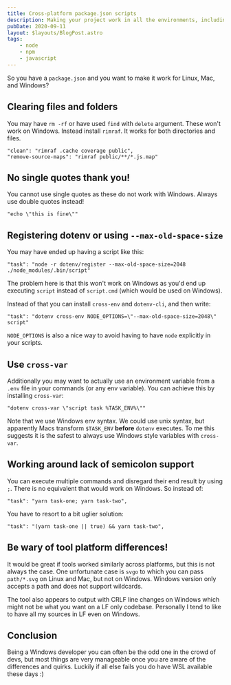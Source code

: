 ```yaml
---
title: Cross-platform package.json scripts
description: Making your project work in all the environments, including Windows, is often desirable for maximum reach of a project.
pubDate: 2020-09-11
layout: $layouts/BlogPost.astro
tags:
    - node
    - npm
    - javascript
---
```



So you have a `package.json` and you want to make it work for Linux, Mac, and Windows?

## Clearing files and folders

You may have `rm -rf` or have used `find` with `delete` argument. These won't work on Windows. Instead install `rimraf`. It works for both directories and files.

```
"clean": "rimraf .cache coverage public",
"remove-source-maps": "rimraf public/**/*.js.map"
```

## No single quotes thank you!

You cannot use single quotes as these do not work with Windows. Always use double quotes instead!

`"echo \"this is fine\""`

## Registering dotenv or using `--max-old-space-size`

You may have ended up having a script like this:

```
"task": "node -r dotenv/register --max-old-space-size=2048 ./node_modules/.bin/script"
```

The problem here is that this won't work on Windows as you'd end up executing `script` instead of `script.cmd` (which would be used on Windows).

Instead of that you can install `cross-env` and `dotenv-cli`, and then write:

```
"task": "dotenv cross-env NODE_OPTIONS=\"--max-old-space-size=2048\" script"
```

`NODE_OPTIONS` is also a nice way to avoid having to have `node` explicitly in your scripts.

## Use `cross-var`

Additionally you may want to actually use an environment variable from a `.env` file in your commands (or any env variable). You can achieve this by installing `cross-var`:

```
"dotenv cross-var \"script task %TASK_ENV%\""
```

Note that we use Windows env syntax. We could use unix syntax, but apparently <Link href="https://medium.com/@arrayknight/how-to-use-env-variables-in-package-json-509b9b663867">Macs transform `$TASK_ENV` **before** `dotenv` executes</Link>. To me this suggests it is the safest to always use Windows style variables with `cross-var`.

## Working around lack of semicolon support

You can execute multiple commands and disregard their end result by using `;`. There is no equivalent that would work on Windows. So instead of:

```
"task": "yarn task-one; yarn task-two",
```

You have to resort to a bit uglier solution:

```
"task": "(yarn task-one || true) && yarn task-two",
```

## Be wary of tool platform differences!

It would be great if tools worked similarly across platforms, but this is not always the case. One unfortunate case is `svgo` to which you can pass `path/*.svg` on Linux and Mac, but not on Windows. Windows version only accepts a path and does not support wildcards.

The tool also appears to output with CRLF line changes on Windows which might not be what you want on a LF only codebase. Personally I tend to like to have all my sources in LF even on Windows.

## Conclusion

Being a Windows developer you can often be the odd one in the crowd of devs, but most things are very manageable once you are aware of the differences and quirks. Luckily if all else fails you do have WSL available these days :)
